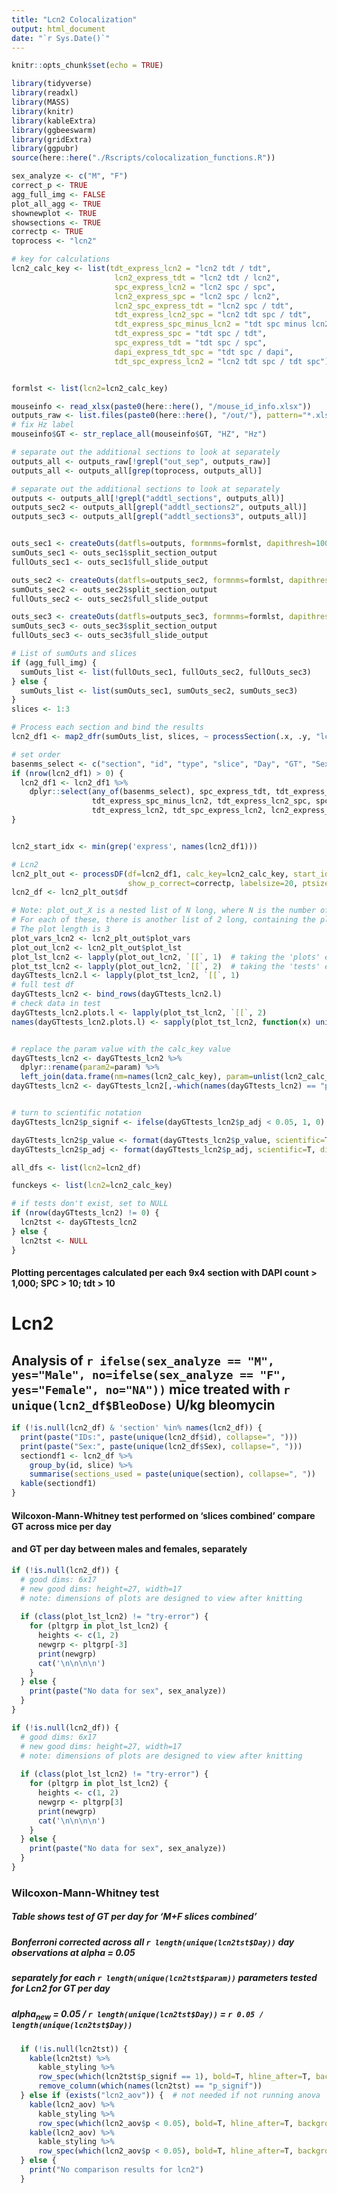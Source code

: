 ```yaml
---
title: "Lcn2 Colocalization"
output: html_document
date: "`r Sys.Date()`"
---
```


```r
knitr::opts_chunk$set(echo = TRUE)
```


```r
library(tidyverse)
library(readxl)
library(MASS)
library(knitr)
library(kableExtra)
library(ggbeeswarm)
library(gridExtra)
library(ggpubr)
source(here::here("./Rscripts/colocalization_functions.R"))

```


```r

sex_analyze <- c("M", "F")
correct_p <- TRUE
agg_full_img <- FALSE 
plot_all_agg <- TRUE 
shownewplot <- TRUE 
showsections <- TRUE 
correctp <- TRUE 
toprocess <- "lcn2"

# key for calculations
lcn2_calc_key <- list(tdt_express_lcn2 = "lcn2 tdt / tdt",
                       lcn2_express_tdt = "lcn2 tdt / lcn2",
                       spc_express_lcn2 = "lcn2 spc / spc",
                       lcn2_express_spc = "lcn2 spc / lcn2",
                       lcn2_spc_express_tdt = "lcn2 spc / tdt",
                       tdt_express_lcn2_spc = "lcn2 tdt spc / tdt",
                       tdt_express_spc_minus_lcn2 = "tdt spc minus lcn2 / tdt",
                       tdt_express_spc = "tdt spc / tdt",
                       spc_express_tdt = "tdt spc / spc",
                       dapi_express_tdt_spc = "tdt spc / dapi",
                       tdt_spc_express_lcn2 = "lcn2 tdt spc / tdt spc")


formlst <- list(lcn2=lcn2_calc_key)

mouseinfo <- read_xlsx(paste0(here::here(), "/mouse_id_info.xlsx"))
outputs_raw <- list.files(paste0(here::here(), "/out/"), pattern="*.xlsx", recursive = T, full.names = T)
# fix Hz label
mouseinfo$GT <- str_replace_all(mouseinfo$GT, "HZ", "Hz")

# separate out the additional sections to look at separately
outputs_all <- outputs_raw[!grepl("out_sep", outputs_raw)] 
outputs_all <- outputs_all[grep(toprocess, outputs_all)]

# separate out the additional sections to look at separately
outputs <- outputs_all[!grepl("addtl_sections", outputs_all)]
outputs_sec2 <- outputs_all[grepl("addtl_sections2", outputs_all)]
outputs_sec3 <- outputs_all[grepl("addtl_sections3", outputs_all)]


outs_sec1 <- createOuts(datfls=outputs, formnms=formlst, dapithresh=1000)
sumOuts_sec1 <- outs_sec1$split_section_output
fullOuts_sec1 <- outs_sec1$full_slide_output

outs_sec2 <- createOuts(datfls=outputs_sec2, formnms=formlst, dapithresh=1000)
sumOuts_sec2 <- outs_sec2$split_section_output
fullOuts_sec2 <- outs_sec2$full_slide_output

outs_sec3 <- createOuts(datfls=outputs_sec3, formnms=formlst, dapithresh=1000)
sumOuts_sec3 <- outs_sec3$split_section_output
fullOuts_sec3 <- outs_sec3$full_slide_output

# List of sumOuts and slices
if (agg_full_img) {
  sumOuts_list <- list(fullOuts_sec1, fullOuts_sec2, fullOuts_sec3)
} else {
  sumOuts_list <- list(sumOuts_sec1, sumOuts_sec2, sumOuts_sec3)
}
slices <- 1:3

# Process each section and bind the results
lcn2_df1 <- map2_dfr(sumOuts_list, slices, ~ processSection(.x, .y, "lcn2", mouseinfo, sex_analyze))

# set order
basenms_select <- c("section", "id", "type", "slice", "Day", "GT", "Sex", "BleoDose")
if (nrow(lcn2_df1) > 0) {
  lcn2_df1 <- lcn2_df1 %>%
    dplyr::select(any_of(basenms_select), spc_express_tdt, tdt_express_spc, dapi_express_tdt_spc,
                  tdt_express_spc_minus_lcn2, tdt_express_lcn2_spc, spc_express_lcn2, lcn2_spc_express_tdt, 
                  tdt_express_lcn2, tdt_spc_express_lcn2, lcn2_express_tdt, lcn2_express_spc)
}


lcn2_start_idx <- min(grep('express', names(lcn2_df1)))

# Lcn2
lcn2_plt_out <- processDF(df=lcn2_df1, calc_key=lcn2_calc_key, start_idx=lcn2_start_idx, plotallagg=plot_all_agg,
                          show_p_correct=correctp, labelsize=20, ptsize=1.5, rm_outliers=F, makemainfig=T)
lcn2_df <- lcn2_plt_out$df

# Note: plot_out_X is a nested list of N long, where N is the number of parameters (lcn2 tdt spc / tdt, etc.) analyzed.
# For each of these, there is another list of 2 long, containing the plots and the wilcox test summaries.
# The plot length is 3
plot_vars_lcn2 <- lcn2_plt_out$plot_vars
plot_out_lcn2 <- lcn2_plt_out$plot_lst
plot_lst_lcn2 <- lapply(plot_out_lcn2, `[[`, 1)  # taking the 'plots' element of the list
plot_tst_lcn2 <- lapply(plot_out_lcn2, `[[`, 2)  # taking the 'tests' element of the list
dayGTtests_lcn2.l <- lapply(plot_tst_lcn2, `[[`, 1)
# full test df
dayGTtests_lcn2 <- bind_rows(dayGTtests_lcn2.l)
# check data in test
dayGTtests_lcn2.plots.l <- lapply(plot_tst_lcn2, `[[`, 2)
names(dayGTtests_lcn2.plots.l) <- sapply(plot_tst_lcn2, function(x) unique(x$wilcoxdf$param))


# replace the param value with the calc_key value
dayGTtests_lcn2 <- dayGTtests_lcn2 %>% 
  dplyr::rename(param2=param) %>% 
  left_join(data.frame(nm=names(lcn2_calc_key), param=unlist(lcn2_calc_key, use.names=F)), by=c("param2"="nm")) 
dayGTtests_lcn2 <- dayGTtests_lcn2[,-which(names(dayGTtests_lcn2) == "param2")]


# turn to scientific notation
dayGTtests_lcn2$p_signif <- ifelse(dayGTtests_lcn2$p_adj < 0.05, 1, 0)

dayGTtests_lcn2$p_value <- format(dayGTtests_lcn2$p_value, scientific=T, digits=3)
dayGTtests_lcn2$p_adj <- format(dayGTtests_lcn2$p_adj, scientific=T, digits=3)

all_dfs <- list(lcn2=lcn2_df)

funckeys <- list(lcn2=lcn2_calc_key)

# if tests don't exist, set to NULL
if (nrow(dayGTtests_lcn2) != 0) {
  lcn2tst <- dayGTtests_lcn2
} else {
  lcn2tst <- NULL
}

```

#### Plotting percentages calculated per each 9x4 section with DAPI count > 1,000; SPC > 10; tdt > 10

# Lcn2
## Analysis of `r ifelse(sex_analyze == "M", yes="Male", no=ifelse(sex_analyze == "F", yes="Female", no="NA"))` mice treated with `r unique(lcn2_df$BleoDose)` U/kg bleomycin

```r
if (!is.null(lcn2_df) & 'section' %in% names(lcn2_df)) {
  print(paste("IDs:", paste(unique(lcn2_df$id), collapse=", ")))
  print(paste("Sex:", paste(unique(lcn2_df$Sex), collapse=", ")))
  sectiondf1 <- lcn2_df %>% 
    group_by(id, slice) %>% 
    summarise(sections_used = paste(unique(section), collapse=", "))
  kable(sectiondf1)
}
```


#### Wilcoxon-Mann-Whitney test performed on 'slices combined' compare GT across mice per day
#### and GT per day between males and females, separately

```r
if (!is.null(lcn2_df)) {
  # good dims: 6x17
  # new good dims: height=27, width=17
  # note: dimensions of plots are designed to view after knitting
  
  if (class(plot_lst_lcn2) != "try-error") {
    for (pltgrp in plot_lst_lcn2) {
      heights <- c(1, 2)
      newgrp <- pltgrp[-3]
      print(newgrp)
      cat('\n\n\n\n')
    }
  } else {
    print(paste("No data for sex", sex_analyze))
  }
}
```


```r
if (!is.null(lcn2_df)) {
  # good dims: 6x17
  # new good dims: height=27, width=17
  # note: dimensions of plots are designed to view after knitting
  
  if (class(plot_lst_lcn2) != "try-error") {
    for (pltgrp in plot_lst_lcn2) {
      heights <- c(1, 2)
      newgrp <- pltgrp[3]
      print(newgrp)
      cat('\n\n\n\n')
    }
  } else {
    print(paste("No data for sex", sex_analyze))
  }
}

```

### Wilcoxon-Mann-Whitney test
##### Table shows test of GT per day for 'M+F slices combined'
##### Bonferroni corrected across all `r length(unique(lcn2tst$Day))` day observations at alpha = 0.05
##### separately for each `r length(unique(lcn2tst$param))` parameters tested for Lcn2 for GT per day
##### alpha~new~ = 0.05 / `r length(unique(lcn2tst$Day))` = `r 0.05 / length(unique(lcn2tst$Day))`


```r
  if (!is.null(lcn2tst)) {
    kable(lcn2tst) %>% 
      kable_styling %>% 
      row_spec(which(lcn2tst$p_signif == 1), bold=T, hline_after=T, background="lightgrey") %>% 
      remove_column(which(names(lcn2tst) == "p_signif"))
  } else if (exists("lcn2_aov")) {  # not needed if not running anova
    kable(lcn2_aov) %>% 
      kable_styling %>% 
      row_spec(which(lcn2_aov$p < 0.05), bold=T, hline_after=T, background="lightgrey")
    kable(lcn2_aov) %>% 
      kable_styling %>% 
      row_spec(which(lcn2_aov$p < 0.05), bold=T, hline_after=T, background="lightgrey")
  } else {
    print("No comparison results for lcn2")
  }

```
